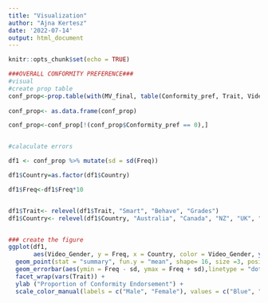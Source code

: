 ```yaml
---
title: "Visualization"
author: "Ajna Kertesz"
date: '2022-07-14'
output: html_document
---
```


```r
knitr::opts_chunk$set(echo = TRUE)
```


```r

###OVERALL CONFORMITY PREFERENCE###
#visual
#create prop table
conf_prop<-prop.table(with(MV_final, table(Conformity_pref, Trait, Video_Gender, Country)), margin=2)
                      
conf_prop<- as.data.frame(conf_prop)

conf_prop<-conf_prop[!(conf_prop$Conformity_pref == 0),]


#calaculate errors 

df1 <- conf_prop %>% mutate(sd = sd(Freq))

df1$Country=as.factor(df1$Country)

df1$Freq<-df1$Freq*10


df1$Trait<- relevel(df1$Trait, "Smart", "Behave", "Grades")
df1$Country<- relevel(df1$Country, "Australia", "Canada", "NZ", "UK", "US")


### create the figure
ggplot(df1, 
       aes(Video_Gender, y = Freq, x = Country, color = Video_Gender, ylim(0.1,1.0))) + 
  geom_point(stat = "summary", fun.y = "mean", shape= 16, size =3, position = position_dodge(width = 1)) +
  geom_errorbar(aes(ymin = Freq - sd, ymax = Freq + sd),linetype = "dotted", position = position_dodge(width = 1))+
  facet_wrap(vars(Trait)) + 
  ylab ("Proportion of Conformity Endorsement") +
  scale_color_manual(labels = c("Male", "Female"), values = c("Blue", " dark Red"))


```

